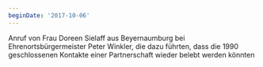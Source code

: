 ```yaml
---
beginDate: '2017-10-06'
---
```


Anruf von Frau Doreen Sielaff aus Beyernaumburg bei Ehrenortsbürgermeister Peter
Winkler, die dazu führten, dass die 1990 geschlossenen Kontakte einer
Partnerschaft wieder belebt werden könnten
